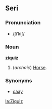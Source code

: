 ==Seri==
===Pronunciation===
*/ʃiˈkiʃ/
===Noun===
'''ziquiz'''
#(''archaic'') [[Horse]].
===Synonyms===
*[[caay]]
[[la:Ziquiz]]